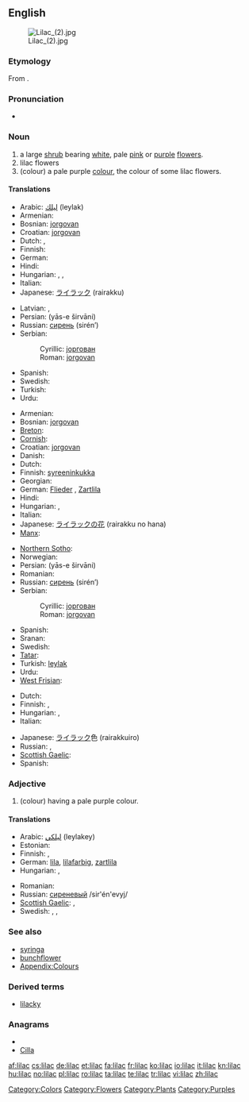 {{wikipedia}}
==English==
[[Image:Lilac (2).jpg|thumb]]

===Etymology===
From {{etyl|ar|en}}.

===Pronunciation===
* {{a|US}} {{IPA|/ˈlaɪlək/}}

===Noun===
{{en-noun}}

# a large [[shrub]] bearing [[white]], pale [[pink]] or [[purple]] [[flower]]s.
# lilac flowers
# (colour) a pale purple [[color|colour]], the colour of some lilac flowers.
#: {{color panel|C8A2C8}}

====Translations====
{{trans-top|shrub}}
* Arabic: [[ليلك]] (leylak)
* Armenian: {{t+|hy|յասաման|tr=yasaman}}
* Bosnian: [[jorgovan]] {{m}}
* Croatian: [[jorgovan]] {{m}}
* Dutch: {{t+|nl|sering}},  {{t|nl|seringen|p}}
* Finnish: {{t-|fi|syreeni}}
* German: {{t+|de|Flieder|m}}
* Hindi: {{t-|hi|बकायन|f|tr=bakāyan|xs=Hindi}}
* Hungarian: {{t+|hu|orgona}}, {{t-|hu|orgonabokor}}, {{t-|hu|orgonafa}}
* Italian: {{t-|it|lillà|m}}
* Japanese: [[ライラック]] (rairakku)
{{trans-mid}}
* Latvian: {{t|lv|ceriņš|m|xs=Latvian}},  {{t|lv|ceriņi|p|xs=Latvian}}
* Persian: {{fa-Arab|[[یاس شیروانی]]}} (yās-e širvāni)
* Russian: [[сирень]] (sirén’) {{f}}
* Serbian:
*: Cyrillic: [[јоргован]] {{m}}
*: Roman: [[jorgovan]] {{m}}
* Spanish: {{t+|es|lila|f}}
* Swedish: {{t+|sv|syrén|c}}
* Turkish: {{t+|tr|leylak}}
* Urdu: {{t-|ur|بکاین|f|tr=bakāyan|xs=Urdu}}
{{trans-bottom}}

{{trans-top|flower}}
* Armenian: {{t+|hy|յասաման|tr=yasaman}}
* Bosnian: [[jorgovan]] {{m}}
* [[Breton]]: {{t|br|lireu|xs=Breton}}
* [[Cornish]]: {{t-|kw|laylok|xs=Cornish}}
* Croatian: [[jorgovan]] {{m}}
* Danish: {{t-|da|syren}}
* Dutch: {{t+|nl|sering}}
* Finnish: [[syreeninkukka]]
* Georgian: {{t-|ka|იასამანი|tr=iasamani|sc=Geor|xs=Georgian}}
* German: [[Flieder]] {{m}}, [[Zartlila]] {{n}}
* Hindi: {{t-|hi|बकायन|f|tr=bakāyan|xs=Hindi}}
* Hungarian: {{t+|hu|orgona}}, {{t-|hu|orgonavirág}}
* Italian: {{t-|it|lillà|m}}
* Japanese: [[ライラック]]の[[花]] (rairakku no hana)
* [[Manx]]: {{t-|gv|laylac|xs=Manx}}
{{trans-mid}}
* [[Northern Sotho]]: {{tø|nso|perese}}
* Norwegian: {{t-|no|syrin}}
* Persian: {{fa-Arab|[[یاس شیروانی]]}} (yās-e širvāni)
* Romanian: {{t+|ro|liliac|m}}
* Russian: [[сирень]] (sirén’) {{f}}
* Serbian:
*: Cyrillic: [[јоргован]] {{m}}
*: Roman: [[jorgovan]] {{m}}
* Spanish: {{t+|es|lila|f}}
* Sranan: {{tø|srn|lila}}
* Swedish: {{t|sv|syrén|c}}
* [[Tatar]]: {{t-|tt|şomırt|xs=Tatar}}
* Turkish: [[leylak]]
* Urdu: {{t-|ur|بکاین|f|tr=bakāyan|xs=Urdu}}
* [[West Frisian]]: {{t-|fy|nageltsjebeam|xs=West Frisian}}
{{trans-bottom}}

{{trans-top|colour}}
* Dutch: {{t+|nl|lila}}
* Finnish: {{t+|fi|liila}}, {{t+|fi|violetti}}
* Hungarian: {{t|hu|orgonalila}}, {{t|hu|halványlila}}
* Italian: {{t+|it|lilla|n}}
{{trans-mid}}
* Japanese: [[ライラック]]色 (rairakkuiro)
* Russian: {{t+|ru|сиреневый|tr=sirénevyj}}, {{t|ru|лиловый|m|sc=Cyrl}}
* [[Scottish Gaelic]]: {{t-|gd|liath-chòrcra|f|xs=Scottish Gaelic}}
* Spanish: {{t+|es|lila}}
{{trans-bottom}}

===Adjective===
{{en-adj}}

# (colour) having a pale purple colour.

====Translations====
{{trans-top|colour}}
* Arabic: [[ليلكي]] (leylakey)
* Estonian: {{t-|et|lilla}}
* Finnish: {{t+|fi|liila}}, {{t+|fi|violetti}}
* German: [[lila]], [[lilafarbig]], [[zartlila]]
* Hungarian: {{t|hu|orgonalila}}, {{t|hu|halványlila}}
{{trans-mid}}
* Romanian: {{t+|ro|liliachiu}}
* Russian: [[сиреневый]] /sir'én'evyj/
* [[Scottish Gaelic]]: {{t-|gd|liath-chòrcra|xs=Scottish Gaelic}},  {{t-|gd|liath-ghorm|xs=Scottish Gaelic}}
* Swedish: {{t|sv|lila}}, {{t|sv|gredelin}}, {{t|sv|violett}}
{{trans-bottom}}

===See also===
* [[syringa]]
* [[bunchflower]]
* [[Appendix:Colours]]

===Derived terms===
* [[lilacky]]

===Anagrams===
* {{alphagram|acill}}
* [[Cilla#English|Cilla]]

[[Category:Colors]]
[[Category:Flowers]]
[[Category:Plants]]
[[Category:Purples]]

[[af:lilac]]
[[cs:lilac]]
[[de:lilac]]
[[et:lilac]]
[[fa:lilac]]
[[fr:lilac]]
[[ko:lilac]]
[[io:lilac]]
[[it:lilac]]
[[kn:lilac]]
[[hu:lilac]]
[[no:lilac]]
[[pl:lilac]]
[[ro:lilac]]
[[ta:lilac]]
[[te:lilac]]
[[tr:lilac]]
[[vi:lilac]]
[[zh:lilac]]